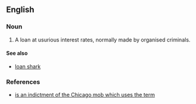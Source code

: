 ==English==

===Noun===
{{en-noun|head=[[juice]] [[loan]]}}

# {{label|en|slang|US}} A loan at usurious interest rates, normally made by organised criminals.

====See also====
* [[loan shark]]

===References===
* [http://www.usdoj.gov/usao/iln/indict/2005/familySecrets.pdf is an indictment of the Chicago mob which uses the term]